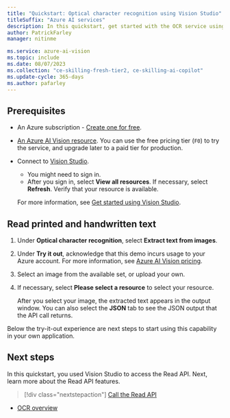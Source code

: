 ```yaml
---
title: "Quickstart: Optical character recognition using Vision Studio"
titleSuffix: "Azure AI services"
description: In this quickstart, get started with the OCR service using Vision Studio.
author: PatrickFarley
manager: nitinme

ms.service: azure-ai-vision
ms.topic: include
ms.date: 08/07/2023
ms.collection: "ce-skilling-fresh-tier2, ce-skilling-ai-copilot"
ms.update-cycle: 365-days
ms.author: pafarley
---
```


## Prerequisites

- An Azure subscription - [Create one for free](https://azure.microsoft.com/free/cognitive-services/).
- [An Azure AI Vision resource](https://portal.azure.com/#create/Microsoft.CognitiveServicesComputerVision). You can use the free pricing tier (`F0`) to try the service, and upgrade later to a paid tier for production.
- Connect to [Vision Studio](https://portal.vision.cognitive.azure.com/).
  - You might need to sign in.
  - After you sign in, select **View all resources**. If necessary, select **Refresh**. Verify that your resource is available.

  For more information, see [Get started using Vision Studio](../overview-vision-studio.md#get-started-using-vision-studio).

## Read printed and handwritten text

1. Under **Optical character recognition**, select **Extract text from images**.
1. Under **Try it out**, acknowledge that this demo incurs usage to your Azure account. For more information, see [Azure AI Vision pricing](https://azure.microsoft.com/pricing/details/cognitive-services/computer-vision/).
1. Select an image from the available set, or upload your own.
1. If necessary, select **Please select a resource** to select your resource.

   After you select your image, the extracted text appears in the output window. You can also select the **JSON** tab to see the JSON output that the API call returns.

Below the try-it-out experience are next steps to start using this capability in your own application.

## Next steps

In this quickstart, you used Vision Studio to access the Read API. Next, learn more about the Read API features.

> [!div class="nextstepaction"]
> [Call the Read API](../how-to/call-read-api.md)

- [OCR overview](../overview-ocr.md)
